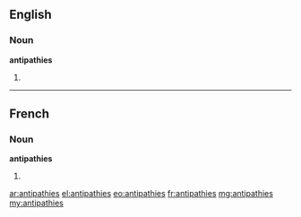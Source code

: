 ==English==

===Noun===
'''antipathies'''

# {{plural of|antipathy}}

----

==French==

===Noun===
'''antipathies''' {{f}}

# {{plural of|antipathie|lang=fr}}

[[ar:antipathies]]
[[el:antipathies]]
[[eo:antipathies]]
[[fr:antipathies]]
[[mg:antipathies]]
[[my:antipathies]]